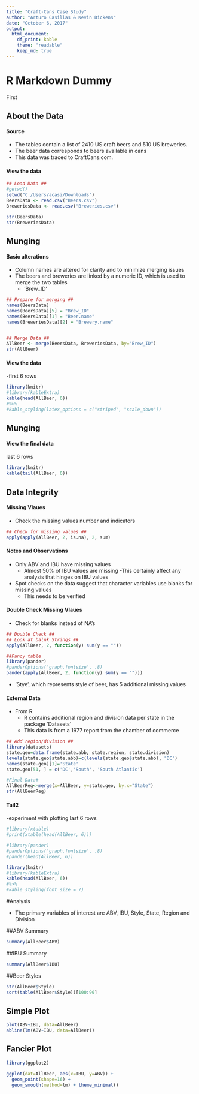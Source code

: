 ```yaml
---
title: "Craft-Cans Case Study"
author: "Arturo Casillas & Kevin Dickens"
date: "October 6, 2017"
output: 
  html_document:
    df_print: kable
    theme: "readable"
    keep_md: true
---
```


# R Markdown Dummy

First

## About the Data
#### Source

- The tables contain a list of 2410 US craft beers and 510 US breweries. 
- The beer data corresponds to beers available in cans
- This data was traced to CraftCans.com. 

#### View the data

```r
## Load Data ##
#getwd()
setwd("C:/Users/acasi/Downloads")
BeersData <- read.csv("Beers.csv")
BreweriesData <- read.csv("Breweries.csv")

str(BeersData)
str(BreweriesData)
```

## Munging
#### Basic alterations
- Column names are altered for clarity and to minimize merging issues
- The beers and breweries are linked by a numeric ID, which is used to merge the two tables
  - 'Brew_ID'

```r
## Prepare for merging ##
names(BeersData)
names(BeersData)[5] = "Brew_ID"
names(BeersData)[1] = "Beer.name"
names(BreweriesData)[2] = "Brewery.name"


## Merge Data ##
AllBeer <- merge(BeersData, BreweriesData, by="Brew_ID")
str(AllBeer)

```

#### View the data

-first 6 rows
```r
library(knitr)
#library(kableExtra)
kable(head(AllBeer, 6))
#%>%
#kable_styling(latex_options = c("striped", "scale_down"))
```

## Munging
#### View the final data

last 6 rows

```r
library(knitr)
kable(tail(AllBeer, 6))
```


## Data Integrity
#### Missing Vlaues
- Check the missing values number and indicators
```r
## Check for missing values ##
apply(apply(AllBeer, 2, is.na), 2, sum)
```

#### Notes and Observations
- Only ABV and IBU have missing values
  - Almost 50% of IBU values are missing
  -This certainly affect any analysis that hinges on IBU values
- Spot checks on the data suggest that character variables use blanks for missing values
  - This needs to be verified

#### Double Check Missing Vlaues
- Check for blanks instead of NA's
```r
## Double Check ##
## Look at balnk Strings ##
apply(AllBeer, 2, function(y) sum(y == ""))

##Fancy table
library(pander)
#panderOptions('graph.fontsize', .8)
pander(apply(AllBeer, 2, function(y) sum(y == "")))
```
- 'Stye', which represents style of beer, has 5 additional missing values

#### External Data

- From R
  - R contains additional region and division data per state in the package 'Datasets'
  - This data is from a 1977 report from the chamber of commerce

  
```r
## Add region/division ##
library(datasets)
state.geo=data.frame(state.abb, state.region, state.division)
levels(state.geo$state.abb)=c(levels(state.geo$state.abb), "DC")
names(state.geo)[1]='State'
state.geo[51, ] = c('DC','South', 'South Atlantic')

#Final Data#
AllBeerReg<-merge(x=AllBeer, y=state.geo, by.x="State")
str(AllBeerReg)
```

#### Tail2

-experiment with plotting last 6 rows


```r
#library(xtable)
#print(xtable(head(AllBeer, 6)))

#library(pander)
#panderOptions('graph.fontsize', .8)
#pander(head(AllBeer, 6))

library(knitr)
#library(kableExtra)
kable(head(AllBeer, 6)) 
#%>%
#kable_styling(font_size = 7)
```

#Analysis

- The primary variables of interest are ABV, IBU, Style, State, Region and Division

##ABV Summary

```r
summary(AllBeer$ABV)
```

##IBU Summary

```r
summary(AllBeer$IBU)
```

##Beer Styles

```r
str(AllBeer$Style)
sort(table(AllBeer$Style))[100:90]
```

## Simple Plot

```r
plot(ABV~IBU, data=AllBeer)
abline(lm(ABV~IBU, data=AllBeer))
```


## Fancier Plot

```r
library(ggplot2)

ggplot(dat=AllBeer, aes(x=IBU, y=ABV)) + 
  geom_point(shape=16) + 
  geom_smooth(method=lm) + theme_minimal() 
```

